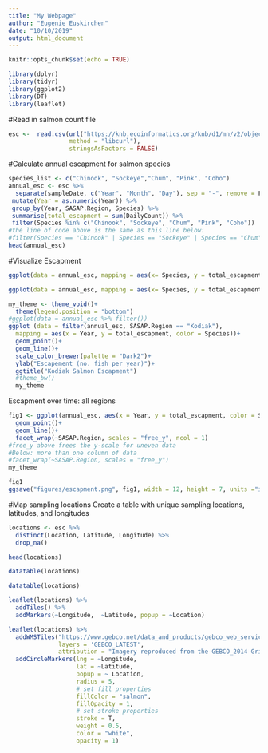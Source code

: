 ```yaml
---
title: "My Webpage"
author: "Eugenie Euskirchen"
date: "10/10/2019"
output: html_document
---
```


```r
knitr::opts_chunk$set(echo = TRUE)
```

```r
library(dplyr)
library(tidyr)
library(ggplot2)
library(DT)
library(leaflet)
```


#Read in salmon count file

```r
esc <-  read.csv(url("https://knb.ecoinformatics.org/knb/d1/mn/v2/object/urn%3Auuid%3Af119a05b-bbe7-4aea-93c6-85434dcb1c5e", 
                 method = "libcurl"),
                 stringsAsFactors = FALSE)
```

#Calculate annual escapment for salmon species

```r
species_list <- c("Chinook", "Sockeye","Chum", "Pink", "Coho")
annual_esc <- esc %>% 
  separate(sampleDate, c("Year", "Month", "Day"), sep = "-", remove = F) %>% 
 mutate(Year = as.numeric(Year)) %>% 
 group_by(Year, SASAP.Region, Species) %>% 
 summarise(total_escapment = sum(DailyCount)) %>% 
 filter(Species %in% c("Chinook", "Sockeye", "Chum", "Pink", "Coho")) 
#the line of code above is the same as this line below:
#filter(Species == "Chinook" | Species == "Sockeye" | Species == "Chum" etc.)
head(annual_esc)
```

#Visualize Escapment
```r
ggplot(data = annual_esc, mapping = aes(x= Species, y = total_escapment,))+ geom_col( fill = "blue")
```

```r
ggplot(data = annual_esc, mapping = aes(x= Species, y = total_escapment, fill = SASAP.Region))+ geom_col()
```
```r
my_theme <- theme_void()+
  theme(legend.position = "bottom")
#ggplot(data = annual_esc %>% filter())
ggplot (data = filter(annual_esc, SASAP.Region == "Kodiak"),
  mapping = aes(x = Year, y = total_escapment, color = Species))+
  geom_point()+
  geom_line()+
  scale_color_brewer(palette = "Dark2")+
  ylab("Escapement (no. fish per year)")+
  ggtitle("Kodiak Salmon Escapment")
  #theme_bw()
  my_theme
```
Escapment over time: all regions
```r
fig1 <- ggplot(annual_esc, aes(x = Year, y = total_escapment, color = Species))+
  geom_point()+
  geom_line()+
  facet_wrap(~SASAP.Region, scales = "free_y", ncol = 1)
#free_y above frees the y-scale for uneven data
#Below: more than one column of data
#facet_wrap(~SASAP.Region, scales = "free_y")
my_theme

fig1
ggsave("figures/escapment.png", fig1, width = 12, height = 7, units ="in")

```

#Map sampling locations
Create a table with unique sampling locations, latitudes, and longitudes
```r
locations <- esc %>% 
  distinct(Location, Latitude, Longitude) %>% 
  drop_na()

head(locations)
```
```r
datatable(locations)
```
```r
datatable(locations)
```
```r
leaflet(locations) %>% 
  addTiles() %>% 
  addMarkers(~Longitude,  ~Latitude, popup = ~Location)
```


```r
leaflet(locations) %>% 
  addWMSTiles("https://www.gebco.net/data_and_products/gebco_web_services/web_map_service/mapserv?",
              layers = 'GEBCO_LATEST',
              attribution = "Imagery reproduced from the GEBCO_2014 Grid, version 20150318, www.gebco.net") %>%
  addCircleMarkers(lng = ~Longitude,
                   lat = ~Latitude,
                   popup = ~ Location,
                   radius = 5,
                   # set fill properties
                   fillColor = "salmon",
                   fillOpacity = 1,
                   # set stroke properties
                   stroke = T,
                   weight = 0.5,
                   color = "white",
                   opacity = 1)

```








